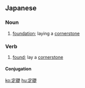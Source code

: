 ==Japanese==
{{ja-kanjitab|てい|そ|yomi=on}}

===Noun===
{{ja-noun|ていそ}}

# [[foundation]]; laying a [[cornerstone]]

===Verb===
{{ja-verb-suru|ていそ}}

# [[found]]; lay a [[cornerstone]]

====Conjugation====
{{ja-suru|ていそ}}

[[ko:定礎]]
[[hu:定礎]]